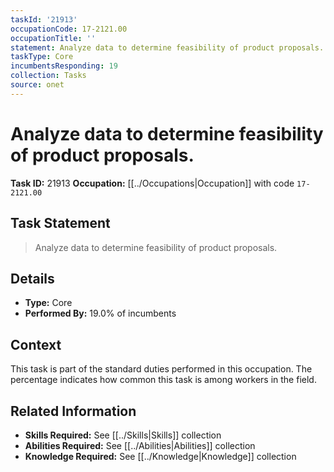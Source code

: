 ```yaml
---
taskId: '21913'
occupationCode: 17-2121.00
occupationTitle: ''
statement: Analyze data to determine feasibility of product proposals.
taskType: Core
incumbentsResponding: 19
collection: Tasks
source: onet
---
```

# Analyze data to determine feasibility of product proposals.

**Task ID:** 21913
**Occupation:** [[../Occupations|Occupation]] with code `17-2121.00`

## Task Statement

> Analyze data to determine feasibility of product proposals.

## Details

- **Type:** Core
- **Performed By:** 19.0% of incumbents

## Context

This task is part of the standard duties performed in this occupation. The percentage indicates how common this task is among workers in the field.

## Related Information

- **Skills Required:** See [[../Skills|Skills]] collection
- **Abilities Required:** See [[../Abilities|Abilities]] collection
- **Knowledge Required:** See [[../Knowledge|Knowledge]] collection
